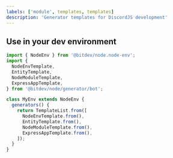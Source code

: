 ```yaml
---
labels: ['module', templates, templates]
description: 'Generator templates for DiscordJS development'
---
```


## Use in your dev environment

```ts
import { NodeEnv } from '@bitdev/node.node-env';
import {
  NodeEnvTemplate,
  EntityTemplate,
  NodeModuleTemplate,
  ExpressAppTemplate,
} from '@bitdev/node/generator/bot';

class MyEnv extends NodeEnv {
  generators() {
    return TemplateList.from([
      NodeEnvTemplate.from(),
      EntityTemplate.from(),
      NodeModuleTemplate.from(),
      ExpressAppTemplate.from(),
    ]);
  }
}
```
